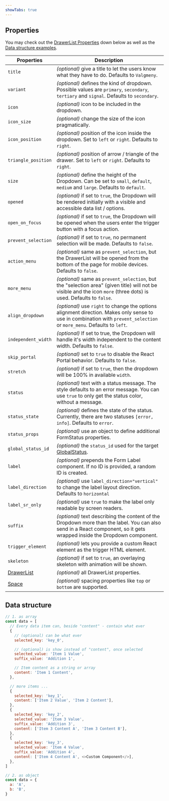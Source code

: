 ```yaml
---
showTabs: true
---
```



## Properties

You may check out the [DrawerList Properties](#drawerlist-properties) down below as well as the [Data structure examples](#data-structure).

| Properties                                                       | Description                                                                                                                                                             |
| ---------------------------------------------------------------- | ----------------------------------------------------------------------------------------------------------------------------------------------------------------------- |
| `title`                                                          | _(optional)_ give a title to let the users know what they have to do. Defaults to `Valgmeny`.                                                                           |
| `variant`                                                        | _(optional)_ defines the kind of dropdown. Possible values are `primary`, `secondary`, `tertiary` and `signal`. Defaults to `secondary`.                                |
| `icon`                                                           | _(optional)_ icon to be included in the dropdown.                                                                                                                       |
| `icon_size`                                                      | _(optional)_ change the size of the icon pragmatically.                                                                                                                 |
| `icon_position`                                                  | _(optional)_ position of the icon inside the dropdown. Set to `left` or `right`. Defaults to `right`.                                                                   |
| `triangle_position`                                              | _(optional)_ position of arrow / triangle of the drawer. Set to `left` or `right`. Defaults to `right`.                                                                 |
| `size`                                                           | _(optional)_ define the height of the Dropdown. Can be set to `small`, `default`, `medium` and `large`. Defaults to `default`.                                          |
| `opened`                                                         | _(optional)_ if set to `true`, the Dropdown will be rendered initially with a visible and accessible data list / options.                                               |
| `open_on_focus`                                                  | _(optional)_ if set to `true`, the Dropdown will be opened when the users enter the trigger button with a focus action.                                                 |
| `prevent_selection`                                              | _(optional)_ if set to `true`, no permanent selection will be made. Defaults to `false`.                                                                                |
| `action_menu`                                                    | _(optional)_ same as `prevent_selection`, but the DrawerList will be opened from the bottom of the page for mobile devices. Defaults to `false`.                        |
| `more_menu`                                                      | _(optional)_ same as `prevent_selection`, but the "selection area" (given title) will not be visible and the icon `more` (three dots) is used. Defaults to `false`.     |
| `align_dropdown`                                                 | _(optional)_ use `right` to change the options alignment direction. Makes only sense to use in combination with `prevent_selection` or `more_menu`. Defaults to `left`. |
| `independent_width`                                              | _(optional)_ If set to true, the Dropdown will handle it's width independent to the content width. Defaults to `false`.                                                 |
| `skip_portal`                                                    | _(optional)_ set to `true` to disable the React Portal behavior. Defaults to `false`.                                                                                   |
| `stretch`                                                        | _(optional)_ if set to `true`, then the dropdown will be 100% in available `width`.                                                                                     |
| `status`                                                         | _(optional)_ text with a status message. The style defaults to an error message. You can use `true` to only get the status color, without a message.                    |
| `status_state`                                                   | _(optional)_ defines the state of the status. Currently, there are two statuses `[error, info]`. Defaults to `error`.                                                   |
| `status_props`                                                   | _(optional)_ use an object to define additional FormStatus properties.                                                                                                  |
| `global_status_id`                                               | _(optional)_ the `status_id` used for the target [GlobalStatus](/uilib/components/global-status).                                                                       |
| `label`                                                          | _(optional)_ prepends the Form Label component. If no ID is provided, a random ID is created.                                                                           |
| `label_direction`                                                | _(optional)_ use `label_direction="vertical"` to change the label layout direction. Defaults to `horizontal`                                                            |
| `label_sr_only`                                                  | _(optional)_ use `true` to make the label only readable by screen readers.                                                                                              |
| `suffix`                                                         | _(optional)_ text describing the content of the Dropdown more than the label. You can also send in a React component, so it gets wrapped inside the Dropdown component. |
| `trigger_element`                                                | _(optional)_ lets you provide a custom React element as the trigger HTML element.                                                                                       |
| `skeleton`                                                       | _(optional)_ if set to `true`, an overlaying skeleton with animation will be shown.                                                                                     |
| [DrawerList](/uilib/components/fragments/drawer-list/properties) | _(optional)_ all DrawerList properties.                                                                                                                                 |
| [Space](/uilib/components/space/properties)                      | _(optional)_ spacing properties like `top` or `bottom` are supported.                                                                                                   |

<DrawerListProperties />

## Data structure

```js
// 1. as array
const data = [
  // Every data item can, beside "content" - contain what ever
  {
    // (optional) can be what ever
    selected_key: 'key_0',

    // (optional) is show instead of "content", once selected
    selected_value: 'Item 1 Value',
    suffix_value: 'Addition 1',

    // Item content as a string or array
    content: 'Item 1 Content',
  },

  // more items ...
  {
    selected_key: 'key_1',
    content: ['Item 2 Value', 'Item 2 Content'],
  },
  {
    selected_key: 'key_2',
    selected_value: 'Item 3 Value',
    suffix_value: 'Addition 3',
    content: ['Item 3 Content A', 'Item 3 Content B'],
  },
  {
    selected_key: 'key_3',
    selected_value: 'Item 4 Value',
    suffix_value: 'Addition 4',
    content: ['Item 4 Content A', <>Custom Component</>],
  },
]

// 2. as object
const data = {
  a: 'A',
  b: 'B',
}
```
